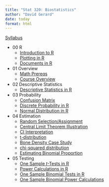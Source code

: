 ```yaml
---
title: "Stat 320: Biostatistics"
author: "David Gerard"
date: today
format: html
---
```


[Syllabus](syllabus.qmd)

- 00 R
  - [Introduction to R](./01_r/01_r_intro.qmd)
  - [Plotting in R](./01_r/01_ggplot.qmd)
  - [Documents in R](./01_r/01_quarto.qmd)
- 01 Overview
  - [Math Prereqs](./00_course_outline/00_math_prereqs.qmd)
  - [Course Overview](./00_course_outline/00_overview.qmd)
- 02 Descriptive Statistics
  - [Descriptive Statistics in R](./02_descriptive/02_descriptive.qmd)
- 03 Probability
  - [Confusion Matrix](./03_prob/03_confusion.qmd)
  - [Discrete Probability in R](./03_prob/03_prob_discrete.qmd)
  - [Normal Distribution in R](./03_prob/03_prob_cont.qmd)
- 04 Estimation
  - [Random Selection/Assignment](./04_est/04_sample.qmd)
  - [Central Limit Theorem Illustration](./04_est/04_clt.qmd)
  - [CI Interpretation](./04_est/04_figs/ci_graphic.png)
  - [t-distribution](./04_est/04_t.qmd)
  - [Bone Density Case Study](./04_est/04_boneden.qmd)
  - [chi-squared distribution](./04_est/04_chi2.qmd)
  - [Estimating Binomial Proportion](./04_est/04_binom.qmd)
- 05 Testing
  - [One Sample $t$-Tests in R](./05_tests/05_ttest.qmd)
  - [Power Calculations in R](./05_tests/05_power.qmd)
  - [One Sample Binomial Tests in R](./05_tests/05_binom.qmd)
  - [One Sample Binomial Power Calculations](./05_tests/05_binom_power.qmd)
